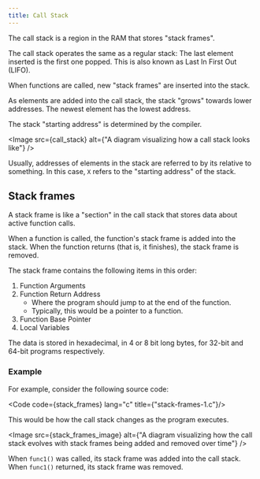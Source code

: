 ```yaml
---
title: Call Stack
---
```


The call stack is a region in the RAM that stores "stack frames".

The call stack operates the same as a regular stack: The last element inserted is the first one popped.
This is also known as Last In First Out (LIFO).

When functions are called, new "stack frames" are inserted into the stack.

As elements are added into the call stack, the stack "grows" towards lower addresses.
The newest element has the lowest address.

The stack "starting address" is determined by the compiler.

<Image src={call_stack} alt={"A diagram visualizing how a call stack looks like"} />

Usually, addresses of elements in the stack are referred to by its relative to something.
In this case, `X` refers to the "starting address" of the stack.

## Stack frames
A stack frame is like a "section" in the call stack that stores data about active function calls.

When a function is called, the function's stack frame is added into the stack.
When the function returns (that is, it finishes), the stack frame is removed.

The stack frame contains the following items in this order:
1. Function Arguments
2. Function Return Address
    - Where the program should jump to at the end of the function.
    - Typically, this would be a pointer to a function.
3. Function Base Pointer
4. Local Variables

The data is stored in hexadecimal, in 4 or 8 bit long bytes, for 32-bit and 64-bit programs respectively.

### Example
For example, consider the following source code:

<Code code={stack_frames} lang="c" title={"stack-frames-1.c"}/>

This would be how the call stack changes as the program executes.

<Image src={stack_frames_image} alt={"A diagram visualizing how the call stack evolves with stack frames being added and removed over time"} />

When `func1()` was called, its stack frame was added into the call stack.
When `func1()` returned, its stack frame was removed.